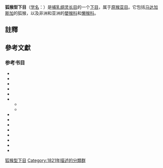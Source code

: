 {{Automatic taxobox
| taxon =Lemuriformes
| authority = [[J._E._Gray|J. E. Gray]], 1821
| fossil_range = [[古新世|古新世]]至今
| image = Extant Strepsirrhini.jpg
| image_width = 225px
| image_caption = 一些屬於狐猴型下目的生物
| subdivision_ranks = [[总科|总科]]
| subdivision = 
*[[狐猴总科|狐猴总科]] Lemuroidea
*[[懒猴总科|懒猴总科]] Lorisoidea{{efn|name=Lemuriformes|虽然狐猴类及懒猴类的[[单系群|单系群]]关系已受广泛承认，都其分类等级则未定。这里所引用的常见分类法是将拥有细密齿型的原猴归类为狐猴型下目，而另一个已绝种且不具备细密齿型的类群则成为[[兔猴型下目|兔猴型下目]]，两者都属于原猴亚目{{Sfn|Szalay|Delson|1980|p=149}}{{Sfn|Cartmill|2010|p=15}}。然而，另一个常见的分类法则将懒猴类归类为[[懒猴型下目|懒猴型下目]]{{Sfn|Hartwig|2011|pp=20–21}}}}
}}
'''狐猴型下目'''（[[学名|学名]]：{{lang|la|Lemuriformes}}）是[[哺乳纲|哺乳纲]][[灵长目|灵长目]]的一个[[下目|下目]]，属于[[原猴亚目|原猴亚目]]。它包括[[马达加斯加|马达加斯加]]的狐猴，以及非洲和亚洲的[[嬰猴科|嬰猴科]]和[[懒猴科|懒猴科]]。

== 註釋 ==
{{Notelist}}

== 參考文獻 ==
{{Reflist}}

===参考书目===
{{refbegin}}
* <!-- {{Sfn|Asher|Bennett|Lehman|2009}} -->{{Cite journal | last1 = Asher | first1 = R. J. | last2 = Bennett | first2 = N. | last3 = Lehmann | first3 = T. | doi = 10.1002/bies.200900053 | title = The new framework for understanding placental mammal evolution | journal = BioEssays | volume = 31 | issue = 8 | pages = 853–864 | date = 2009-07-06| pmid =  19582725| pmc =| ref = harv}}
* <!-- {{Sfn|Cartmill|2010}} -->{{cite book | last1 = Cartmill | first1 = M. | year = 2010 | title = Primate Neuroethology | editor1-last = Platt | editor1-first = M. | editor2-last = Ghazanfar | editor2-first = A | chapter = Primate Classification and Diversity | pages = 10–30 | publisher = Oxford University Press | isbn = 978-0-19-532659-8 | url = http://books.google.com/books?id=hv28p1tCnnEC&pg=PA15 | ref = harv | access-date = 2016-04-29 | archive-date = 2021-04-14 | archive-url = https://web.archive.org/web/20210414162811/https://books.google.com/books?id=hv28p1tCnnEC&pg=PA15 | dead-url = no }}
* <!-- {{Sfn|Cartmill|Smith|2011}} -->{{cite book | last1 = Cartmill | first1 = M. | last2 = Smith | first2 = F. H. | title = The Human Lineage | publisher = John Wiley & Sons | year = 2011 | isbn = 978-1-118-21145-8 | url = http://books.google.com/books?id=X058kYnhxC0C&pg=PA89 | ref = harv | access-date = 2016-04-29 | archive-date = 2020-08-13 | archive-url = https://web.archive.org/web/20200813160518/https://books.google.com/books?id=X058kYnhxC0C | dead-url = no }}
* <!-- {{Sfn|Godinot|2006}} -->{{Cite journal | last1 = Godinot | first1 = M. | doi = 10.1159/000095391 | title = Lemuriform origins as viewed from the fossil record | journal = Folia Primatologica | volume = 77 | issue = 6| pages = 446–464| year = 2006 | pmid = 17053330| pmc = | ref = harv}}
* <!-- {{Sfn|Groves|2005}} -->{{MSW3 Groves | id = 12100002 | page = 111 | heading = Strepsirrhini}}
* {{cite book | editor1-last = Hartwig | editor1-first = W. C | title = The primate fossil record | publisher = Cambridge University Press |year = 2002 | isbn = 978-0-521-66315-1}}
** <!-- {{Sfn|Covert|2002}} -->{{cite book | last1 = Covert | first1 = H. H. | chapter = Chapter 3: The earliest fossil primates and the evolution of prosimians: Introduction | pages = 13–20 | year = 2002 | url = http://books.google.com/books?id=Ezm1OA_s6isC&pg=PA13&lpg=PA13 | ref = harv | title =  | access-date = 2016-04-29 | archive-date = 2016-05-07 | archive-url = https://web.archive.org/web/20160507101905/https://books.google.com/books?id=Ezm1OA_s6isC&pg=PA13&lpg=PA13 | dead-url = no }}
** <!-- {{Sfn|Godfrey|Jungers|2002}} -->{{cite book | last1 = Godfrey | first1 = L. R. | last2 = Jungers | first2 = W. L. | chapter = Chapter 7: Quaternary fossil lemurs | pages = 97–121 | year = 2002 | url = http://books.google.com/books?id=Ezm1OA_s6isC&pg=PA97 | ref = harv | title =  | access-date = 2016-04-29 | archive-date = 2021-04-18 | archive-url = https://web.archive.org/web/20210418154019/https://books.google.com/books?id=Ezm1OA_s6isC&pg=PA97 | dead-url = no }}
* <!-- {{Sfn|Hartwig|2011}} -->{{cite book | last1 = Hartwig | first1 = W. | editor1-last = Campbell | chapter = Chapter 3: Primate evolution | pages = [https://archive.org/details/primatesinperspe0000unse/page/19 19]–31 | editor1-first = C. J. | editor2-last = Fuentes | editor2-first = A. | editor3-last = MacKinnon | editor3-first = K. C. | editor4-last = Bearder | editor4-first = S. K. | editor5=last = Stumpf | editor5-first = R. M | title = Primates in Perspective | url = https://archive.org/details/primatesinperspe0000unse | edition = 2nd | publisher = Oxford University Press | year = 2011 | isbn = 978-0-19-539043-8 | ref = harv}}
* <!-- {{Sfn|Janečka|Miller|Pringle|Wiens|2007}} -->{{Cite journal | last1 = Janečka | first1 = J.E. | last2 = Miller | first2 = W. | last3 = Pringle | first3 = T.H. | last4 = Wiens | first4 = F. | last5 = Zitzmann | first5 = A. | last6 = Helgen | first6 = K.M. | last7 = Springer | first7 = M.S. | last8 = Murphy | first8 = W.J. | doi = 10.1126/science.1147555 | title = Molecular and genomic data identify the closest living relative of primates | journal = Science | volume = 318 | issue = 5851 | pages = 792–794 | year = 2007 | url = http://www.bx.psu.edu/miller_lab/dist/flying_lemur.pdf | format = PDF | pmid = 17975064 | pmc =  | ref = harv | bibcode = 2007Sci...318..792J | access-date = 2016-04-29 | archive-date = 2020-04-13 | archive-url = https://web.archive.org/web/20200413170753/http://www.bx.psu.edu/miller_lab/dist/flying_lemur.pdf | dead-url = no }}
* <!-- {{Sfn|Rose|2006}} -->{{cite book | last1 = Rose | first1 = K. D. | title = The Beginning of the Age of Mammals | year = 2006 | publisher = Johns Hopkins University Press | isbn = 978-0-8018-8472-6 | url = http://books.google.com/books?id=3bs0D5ix4VAC&pg=PA182 | ref = harv | access-date = 2016-04-29 | archive-date = 2021-04-18 | archive-url = https://web.archive.org/web/20210418172505/https://books.google.com/books?id=3bs0D5ix4VAC&pg=PA182 | dead-url = no }}
* <!-- {{Sfn|Sussman|2003}} -->{{cite book | last1 = Sussman | first1 = R. W.| title = Primate Ecology and Social Structure | publisher = Pearson Custom Publishing | year = 2003 | isbn = 978-0-536-74363-3 | ref = harv}}
* <!-- {{Sfn|Szalay|Delson|1980}}-->{{cite book | last1 = Szalay | first1 = F.S. | last2 = Delson | first2 = E. | title = Evolutionary History of the Primates | year = 1980 | publisher = [[Academic_Press|Academic Press]] | isbn = 978-0126801507 | oclc = 893740473 | url = https://books.google.com/books?id=jE7gBAAAQBAJ&pg=PA149 | ref = harv | access-date = 2016-04-29 | archive-date = 2016-04-09 | archive-url = https://web.archive.org/web/20160409105402/https://books.google.com/books?id=jE7gBAAAQBAJ&pg=PA149 | dead-url = no }}
* <!-- {{Sfn|Tabuce|Marivaux|Lebrun|Adaci|2009}} -->{{Cite journal | last1 = Tabuce | first1 = R. | last2 = Marivaux | first2 = L. | last3 = Lebrun | first3 = R. | last4 = Adaci | first4 = M. | last5 = Bensalah | first5 = M. | last6 = Fabre | first6 = P. -H. | last7 = Fara | first7 = E. | last8 = Gomes Rodrigues | first8 = H. | last9 = Hautier | first9 = L. | doi = 10.1098/rspb.2009.1339 | last10 = Jaeger | first10 = J. -J. | last11 = Lazzari | first11 = V. | last12 = Mebrouk | first12 = F. | last13 = Peigne | first13 = S. | last14 = Sudre | first14 = J. | last15 = Tafforeau | first15 = P. | last16 = Valentin | first16 = X. | last17 = Mahboubi | first17 = M. | title = Anthropoid versus strepsirhine status of the African Eocene primates ''Algeripithecus'' and ''Azibius'': Craniodental evidence | journal = Proceedings of the Royal Society B: Biological Sciences | volume = 276 | issue = 1676 | pages = 4087–4094 | year = 2009 | pmid =  | pmc = | url = http://rspb.royalsocietypublishing.org/content/276/1676/4087.full.pdf | format = PDF | laysummary = http://www.sciencedaily.com/releases/2009/09/090915101355.htm| laysource = Science Daily| laydate = 15 September 2009| ref = harv }}
* <!-- {{Sfn|Vaughan|Ryan|Czaplewski|2011}} -->{{cite book | last1 = Vaughan | first1 = T. | last2 = Ryan | first2 = J. | last3 = Czaplewski | first3 = N. | title = Mammalogy | chapter = Chapter 12: Primates | publisher = Jones & Bartlett Learning | year = 2011 | edition = 5th | isbn = 978-0-7637-6299-5 | url = http://books.google.com/books?id=LD1nDlzXYicC&pg=PA167 | ref = harv | access-date = 2016-04-29 | archive-date = 2021-04-18 | archive-url = https://web.archive.org/web/20210418171608/https://books.google.com/books?id=LD1nDlzXYicC&pg=PA167 | dead-url = no }}
* <!-- {{Sfn|Williams|Kay|Christopher Kirk|Ross|2010}} -->{{Cite journal | last1 = Williams | first1 = B. A. | last2 = Kay | first2 = R. F. | last3 = Christopher Kirk | first3 = E. | last4 = Ross | first4 = C. F. | title = ''Darwinius masillae'' is a strepsirrhine—a reply to Franzen ''et al.'' (2009) | doi = 10.1016/j.jhevol.2010.01.003 | journal = Journal of Human Evolution | volume = 59 | issue = 5 | pages = 567–573; discussion 573–9 | year = 2010 | pmid = 20188396 | pmc =  | url = http://strainlab.uchicago.edu/publications/Williams%20et%20al%202010.pdf | format = PDF | ref = harv | deadurl = yes | archiveurl = https://web.archive.org/web/20130517155919/http://strainlab.uchicago.edu/publications/Williams%20et%20al%202010.pdf | archivedate = 2013-05-17 }}
{{refend}}
{{原猴亞目|L.}}
{{靈長目}}
{{Taxonbar|from=Q37212}}

[[Category:狐猴型下目|]]
[[Category:1821年描述的分類群|Category:1821年描述的分類群]]